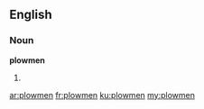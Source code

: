 ==English==

===Noun===
'''plowmen'''

# {{plural of|[[plowman]]}}

[[ar:plowmen]]
[[fr:plowmen]]
[[ku:plowmen]]
[[my:plowmen]]